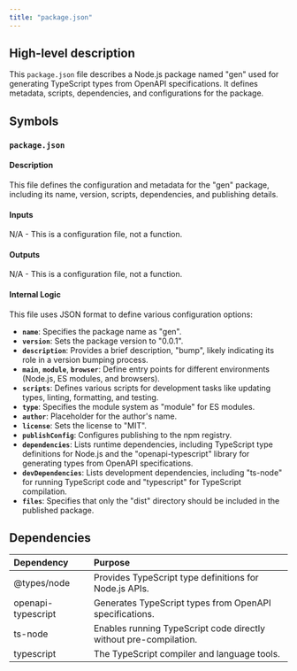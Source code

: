 ```yaml
---
title: "package.json"
---
```


## High-level description
This `package.json` file describes a Node.js package named "gen" used for generating TypeScript types from OpenAPI specifications. It defines metadata, scripts, dependencies, and configurations for the package.

## Symbols
### `package.json`
#### Description
This file defines the configuration and metadata for the "gen" package, including its name, version, scripts, dependencies, and publishing details.

#### Inputs
N/A - This is a configuration file, not a function.

#### Outputs
N/A - This is a configuration file, not a function.

#### Internal Logic
This file uses JSON format to define various configuration options:

- **`name`**: Specifies the package name as "gen".
- **`version`**: Sets the package version to "0.0.1".
- **`description`**: Provides a brief description, "bump", likely indicating its role in a version bumping process.
- **`main`**, **`module`**, **`browser`**: Define entry points for different environments (Node.js, ES modules, and browsers).
- **`scripts`**: Defines various scripts for development tasks like updating types, linting, formatting, and testing.
- **`type`**: Specifies the module system as "module" for ES modules.
- **`author`**: Placeholder for the author's name.
- **`license`**: Sets the license to "MIT".
- **`publishConfig`**: Configures publishing to the npm registry.
- **`dependencies`**: Lists runtime dependencies, including TypeScript type definitions for Node.js and the "openapi-typescript" library for generating types from OpenAPI specifications.
- **`devDependencies`**: Lists development dependencies, including "ts-node" for running TypeScript code and "typescript" for TypeScript compilation.
- **`files`**: Specifies that only the "dist" directory should be included in the published package.

## Dependencies
| Dependency | Purpose |
|:-----------|:--------|
| @types/node | Provides TypeScript type definitions for Node.js APIs. |
| openapi-typescript | Generates TypeScript types from OpenAPI specifications. |
| ts-node | Enables running TypeScript code directly without pre-compilation. |
| typescript | The TypeScript compiler and language tools. |
